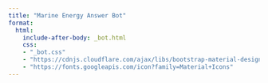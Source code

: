 ```yaml
---
title: "Marine Energy Answer Bot"
format:
  html:
    include-after-body: _bot.html
    css:
    - "_bot.css"
    - "https://cdnjs.cloudflare.com/ajax/libs/bootstrap-material-design/4.0.2/bootstrap-material-design.css"
    - "https://fonts.googleapis.com/icon?family=Material+Icons"
---
```


<!-- 
OLD: https://jina.ai/docsQA-ui looks cool but for specific backend

OTHER:
https://codepen.io/debashisbarman/pen/gXYmPr
nice expand box option and big icons

NEW:
7. ChatBox UI of https://www.webtopic.com/html-css-chat-box-designs 
https://codepen.io/shivapandey/pen/dWdRYM
-->
<script src="https://ajax.googleapis.com/ajax/libs/jquery/3.6.1/jquery.min.js"></script>

<script type="text/javascript" src="./_bot.js"></script>
